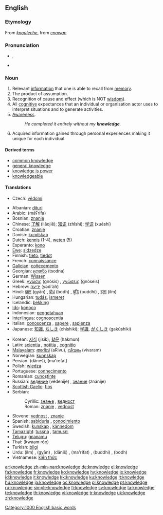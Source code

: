 {{wikipedia}}
==English==

{{rank|living|view|although|533|knowledge|hath|table|daughter}}

===Etymology===
From {{ME.}} ''[[knouleche]]'', from {{OE.}} ''[[cnawan]]''

===Pronunciation===
* {{IPA|/ˈnɒlɪdʒ/}}, {{SAMPA|/"nQlIdZ/}}
* {{audio|en-us-knowledge.ogg|Audio (US)}}

===Noun===
{{en-noun|-}}

# Relevant [[information]] that one is able to recall from [[memory]].
# The product of assumption.
# Recognition of cause and effect (which is NOT [[wisdom]]).
# All [[cognitive]] expectances that an individual or organisation actor uses to interpret situations and to generate activities.
# [[awareness|Awareness]].
#: ''He completed it entirely without my '''knowledge'''.''
# Acquired information gained through personal experiences making it unique for each individual.

====Derived terms====
*[[common knowledge]]
*[[general knowledge]]
*[[knowledge is power]]
*[[knowledgeable]]

====Translations====
{{trans-top|awareness}}
* Czech: [[vědomí]] {{n}}
{{trans-mid}}
{{trans-bottom}}

{{checktrans-top}}
* Albanian: [[dituri]] {{n}}
* Arabic: {{Arab|[[معرفة|مَعْرِفَة]]}} (máʕrifa) {{f}}
* Bosnian: [[znanje]] {{n}}
* Chinese: [[了解]] (liǎojiě); [[知识]] (zhīshi); [[学识]] (xuéshí)
* Croatian: [[znanje]] {{n}}
* Danish: [[kundskab]]
* Dutch: [[kennis]] (1-4), [[weten]] (5)
* Esperanto: [[kono]]
* [[Ewe]]: [[sidzedze]]
* Finnish: [[tieto]], [[tiedot]]
* French: [[connaissance]] {{f}}
* [[Galician]]: [[coñecemento]] {{m}}
* Georgian: [[ცოდნა]] (tsodna)
* German: [[Wissen]] {{n}}
* Greek: [[γνώσις]] (gnósis) {{f}}, [[γνώσεις]] (gnóseis) {{f|p}}
* Hebrew: [[ידיעה]] (yədi’ah) {{f}}
* Hindi: [[ज्ञान]] (gyān) {{m}}, [[बोध]] (bodh) {{m}}, [[बुद्धि]] (buddhi) {{f}}, [[इल्म]] (ilm) {{m}}
* Hungarian: [[tudás]], [[ismeret]]
* Icelandic: [[þekking]] {{f}}
* [[Ido]]: [[konoco]]
* Indonesian: [[pengetahuan]]
* [[Interlingua]]: [[cognoscentia]]
* Italian: [[conoscenza]] {{f}}, [[sapere]] {{m}}, [[sapienza]] {{f}}
* Japanese: [[知識]], [[ちしき]] (chíshiki); [[学識]], [[がくしき]] (gakúshiki)
{{trans-mid}}
* Korean: [[지식]] (jisik); [[학문]] (hakmun)
* Latin: [[scientia]] {{f}}, [[notitia]] {{f}}, [[cognitio]] {{f}}
* [[Malayalam]]: [[അറിവ്]] (aRivu), [[വിവരം]] (vivaram)
* Norwegian: [[kunnskap]]
* Persian: {{FAchar|[[دانش]]}} (dâneš), {{FAchar|[[معرفت]]}} (ma'refat)
* Polish: [[wiedza]] {{f}}
* Portuguese: [[conhecimento]] {{m}}
* Romanian: [[cunoştinţe]] {{f}}
* Russian: [[ведение]] (védenije) {{n}}, [[знание]] (znánije) {{n}}
* [[Scottish Gaelic]]: [[fios]] {{m}}
* Serbian:
*: Cyrillic: [[знање]] {{n}}, [[ведност]] {{f}}
*: Roman: [[znanje]] {{n}}, [[vednost]] {{f}}
* Slovene: [[vednost]] {{f}}, [[znanje]] {{n}}
* Spanish: [[sabiduría]] {{f}}, [[conocimiento]] {{m}}
* Swedish: [[kunskap]] {{c}}, [[kännedom]] {{c}}
* [[Tamazight]]: [[tussna]] {{f}}, [[tamusni]] {{f}}
* [[Telugu]]: [[gnanamu]] {{n}}
* Thai: {{Thai|[[ความรู้]]}} (kwaam róo)
* Turkish: [[bilgi]] {{n}}
* Urdu: {{URchar|[[علم]]}} (ilm) {{m}}, {{URchar|[[گیان]]}} (gyān) {{m}}, {{URchar|[[دانش]]}} (dāniš) {{f}}, {{URchar|[[معرفت]]}} (ma'rifat) {{f}}, {{URchar|[[بدھ]]}} (buddhi) {{f}}, {{URchar|[[بودھ]]}} (bodh) {{m}}
* Vietnamese: [[kiến thức]]
{{trans-bottom}}

[[Category:1000 English basic words]]

[[ar:knowledge]]
[[zh-min-nan:knowledge]]
[[de:knowledge]]
[[el:knowledge]]
[[fa:knowledge]]
[[fr:knowledge]]
[[ko:knowledge]]
[[hy:knowledge]]
[[io:knowledge]]
[[id:knowledge]]
[[it:knowledge]]
[[kk:knowledge]]
[[ku:knowledge]]
[[lt:knowledge]]
[[hu:knowledge]]
[[ja:knowledge]]
[[oc:knowledge]]
[[pl:knowledge]]
[[pt:knowledge]]
[[ru:knowledge]]
[[simple:knowledge]]
[[fi:knowledge]]
[[sv:knowledge]]
[[ta:knowledge]]
[[te:knowledge]]
[[th:knowledge]]
[[vi:knowledge]]
[[tr:knowledge]]
[[uk:knowledge]]
[[zh:knowledge]]